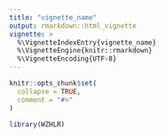 ```yaml
---
title: "vignette_name"
output: rmarkdown::html_vignette
vignette: >
  %\VignetteIndexEntry{vignette_name}
  %\VignetteEngine{knitr::rmarkdown}
  %\VignetteEncoding{UTF-8}
---
```


```r
knitr::opts_chunk$set(
  collapse = TRUE,
  comment = "#>"
)
```

```r
library(WZHLR)
```
